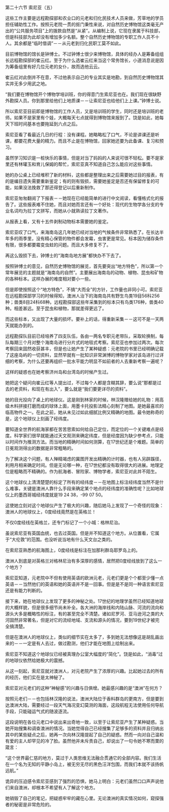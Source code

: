 

第二十六节 索尼亚（五）

这些工作主要是远程勘探部和农业口的元老和归化民技术人员来做，芳草地的学员担任辅助性工作。按照元老院一贯的抠门秉性来说，对自然历史博物馆这类毫无产出的“公共服务项目”上的拨款自然是“从紧”。从编制上说，它现在隶属于科技部，但是科技部为此却没有增加多少名额。整个自然历史博物馆的专职工作人员不十人。其余都是“临时借调”－－从元老到归化民职工莫不如此。

目前博物馆的馆长是钟博士。不过钟博士很少来博物馆，具体的经办人是筹备组组长远程勘探部的崔云红。至于为什么选崔云红来当这个常务馆长，小道消息说是因为筹备组里有好几位元老的女仆，故而选他云云。

崔云红对此倒并不在意，不过他表示自己的专业其实是地勘，到自然历史博物馆其实并无多少用武之地。

“我们要在博物馆开个博物学培训班，你的得意门生索尼亚也在。我们现在很缺野外勘探人员。你到那里给他们上地质课－－让索尼亚也给他们上上课。”钟博士说。

所以索尼亚目前即是博物馆的工作人员，又是培训班的学生，同时还是培训班的老师。如果不是家里有个娃，大概每天七点就得到博物馆来报到了。饶是如此，她每天下班时间基本也要拖延到六点之后。

索尼亚看了看最近几日的行程：没有课程。她略略松了口气，不论是讲课还是听课，都要花费大量的精力。而且不止是在博物馆，回家她还要为此备课、复习和预习。

虽然学习知识是一桩快乐的事情，但是对当了妈妈的人来说可很不轻松。要不是家里还有林瓘玉和育儿保姆的帮忙，索尼亚真不知道自己怎么能应对这些事情。

她的办公桌上已经堆积了新的材料，这些都是整理出来之后需要她过目的报表，有的是编目遗失需要重新鉴定；有的则有毁损，需要她鉴定是否还有保留修复的可能，如果没法挽救了那还得登记以后重新制作。

索尼亚匆匆翻阅了下报表－－她现在已经能简单的进行中文阅读，看懂格式化的报告了。这些报表难不住她，而且对她而言还有一个好处：现代的生物学各分支的专业名词均为拉丁文拼写，而她从小就熟读拉丁文著作。

从报表上看，又有十五件剥制动物标本需要她的鉴定。

索尼亚叹了口气，来海南岛这几年她已经对当地的气候条件非常熟悉了。在长达半年多的雨季里，没有精心保管的物件都会发霉，虫害更是常见。标本因为储存条件有限，很多都要霉变虫蛀的问题。而且大多修复不了。

再这么毁损下去，钟博士的“海南岛地方展”都快办不下去了。

按照钟博士的意见，自然历史博物馆的展览，首先要突出“地方特色”，所以第一个常年展览的主题就是“海南岛的自然”。主要展出海南岛的动物、植物、昆虫和矿物的各种标本。这样办展的难度相对要小一些。

但是即使按照这个“地方特色”，不搞“大而全”的方针，工作量也非同小可。索尼亚在远程勘探部学习的时候得知，澳洲人治下的海南岛共有野生鸟类19目56科256种；兽类8目24科68种。远程勘探部这些年采集到的标本只有鸟类176种，兽类40种。相差甚远。至于昆虫和植物，那就差得更远了。

而这些标本，又出现了大量的损坏。要补上的话，得重新采集－－这可不是一天两天就能办到的。

远程勘探队目前已经培养了四支队伍，各由一两名专职元老带队，采取轮换制，每队每期三个月对整个海南岛进行分片式的地毯式考察。索尼亚也参加过两次。每次考察回来固然收获甚丰，但是也让她产生了某种疑惑：元老院的书里已经明确记载了这座岛屿的一切资料，显然早就有一批知识非常渊博的博物学家对该岛进行过详细的考察，为什么还要再组织一批水平能力明显不如前者的人去重新考察一遍呢？

这样的疑惑也在她考察济州岛和台湾岛的时候产生过。

她把这个疑问向崔云红等人提出过，不过每个人都是含糊其辞，要么说“那都是过去的老资料，和现在有出入”，要么就是“我们要更详尽的资料”。

她的目光投向了桌上的地球仪。这是刚到林家的时候，林汉隆赠给她的礼物：用高级木料拼接打磨而成的球体上面，用墨卡托投影法精心刻制了地图。是她最喜欢的临高物件之一。在此之前，她从未见过如此细腻比例又精确的地图。最令她称奇的是，这个地球仪上刻画了经纬度。

要知道全世界的航海家都在苦苦思索如何给自己定位，而定位的一个关键难点是经度。科学家们很早就能通过天文观测来确定纬度，但是经度因为缺少参考点，只能以时间作为推测方法。而当地的精确时间如何测算，在17世纪还是个难题。简单的日冕观测得出的数据是非常粗略的。

为了解决这个问题，有人殚精竭虑的冀图开发出精确的计时器，也有人另辟蹊径，利用月相来确定时间。但是无论哪一种，在17世纪都没有取得很大的进展。地理定位是粗略而不精确的。作为航海者、冒险家、博物学者，索尼亚对此并不陌生。

这个地球仪上清清楚楚的标定了所有的经纬度－－在地图上标注经纬度当然不是什么难事，关键是澳洲人靠什么手段来确定某个地点的经纬度的准确性呢？比如地球仪上的墨西哥城经纬度就是19 24 38，-99 07 50。

这使她立刻对这个地球仪产生了极大的兴趣，随后她马上发现了一个奇怪的现象：澳洲人的地球仪上，0度经线竟然是在英格兰！

不仅0度经线在英格兰，还专门标记了一个小城：格林尼治。

虽说索尼亚有英国血统，也去过英国。但是并不知道这个地方。从位置看，它属于“大伦敦”的范围。也没听说当地有什么天文台之类的。

在索尼亚熟悉的航海图上，0度经线是标注在加那利群岛耶罗岛上的。

澳洲人到底是对英格兰对格林尼治有多深厚的感情，居然把0度经线放到了这么一个地方？

索尼亚知道，元老院中不但有使用英语的欧洲元老，元老们更是个个都至少懂一点英语－－当然他们的英语和她的英语并不是一回事。但是是不是同一种语言索尼亚还是有能力判断的。

接下来，她在地球仪上发现了更多的神秘之处。17世纪的地理学虽然已经知道地球的大概样貌，但是很多细节尚未补全。各大洲的海岸线和内陆山脉、河流的流向和源头大多是概略性的标注，有的甚至完全不清楚。诸如尼罗河、亚马逊河之类的大河固然非常著名，但是对它的流经地域、支流和源头的情况，要到19世纪才被完全搞清楚。

但是在澳洲人的地球仪上，类似的细节实在太多了，多到她无法想像这是胡乱画出来的－－一定是有人去过，做过勘测，他们才能在地图上绘制出来。

索尼亚不知道这个地球仪已经被真理办公室大幅度的“简化”。饶是如此，“消毒“过的地球仪依然给她极大的震撼。

从这一刻起，索尼亚就对澳洲人，对元老院产生了浓厚的兴趣。比起她过去的所有的经历，他们实在是太神秘了。

索尼亚对元老们的这种“神秘感”的兴趣与日俱增。她最感兴趣的是“澳洲”在何方？

按照元老们－－也包括林汉隆的说法，澳洲大陆位于香料群岛的更南方，但是要到达澳洲大陆，需要经过一段天气海况变幻莫测的海面，这段航程无法使用任何导航手段，只能碰运气式的随波逐流。

这段说明在各位元老口中说出来出奇地一致，以至于让索尼亚产生了某种疑惑。当她开始搜集和调查澳洲的情况。当她觉得自己已经搜集了足够多的资料并且归纳出其中的某些疑点之后，她再一次向林汉隆提起了自己的疑惑。然而一向对自己温和有爱的主人却罕见的冷了脸。虽然他并未斥责自己，却说出了一句令她不寒而栗的箴言：

“这个世界最仁慈的地方，莫过于人类思维无法融合贯通它的全部内容。我们生活在一个名为无知的平静小岛上，被无穷无尽的黑色汪洋包围，而我们本就不该扬帆远航。”

诡异的压迫感令索尼亚感到了强烈的恐惧，她马上明白：元老们虽然口口声声说他们来自澳洲，却根本不希望有人了解这个地方。

她销毁了自己的笔记，把疑惑牢牢的藏在心里。无论澳洲的真实情况如何，窥探强者的秘密是非常危险的。

